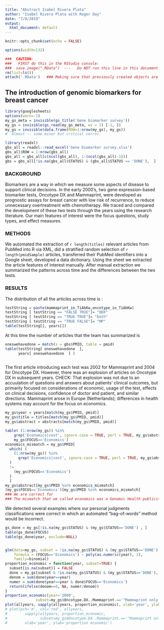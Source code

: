 ```yaml
---
title: "Abstract Isabel Rivera Plata"
author: "Isabel Rivera Plata with Roger Day"
date: "7/8/2019"
output:
  html_document: default
---
```


```r
knitr::opts_chunk$set(echo = FALSE)

options(width=132)
```

```r
###  CAUTION:
###   FIRST do this in the RStudio console:
###  save.image(".RData")  ---   Do NOT run this line in this document!
rm(list=ls())
attach('.RData')   ### Making sure that previously created objects are available.
```

## The introduction of genomic biomarkers for breast cancer

```r
library(googlesheets)
options(warn=-1)
my_gs_meta = invisible(gs_title('Gene biomarker survey'))
my_gs = invisible(gs_read(my_gs_meta, ws = 1) [-1, ])
my_gs = invisible(data.frame(ROW=1:nrow(my_gs), my_gs))
#  Almost -- some minor but critical serror.
```


```r
library(readxl)
gbs_all = readxl::read_excel('Gene biomarker survey.xlsx')
gbs_all$ROW = 1:nrow(gbs_all)
gbs_all = gbs_all[c(ncol(gbs_all), 1:(ncol(gbs_all)-1))]
gbs = gbs_all[!is.na(gbs_all$STATUS) & (gbs_all$STATUS == 'DONE'),  ]
```

### BACKGROUND

Biomarkers are a way in which we measure some aspects of disease to support clinical decisions. In the early 2000's, two gene expression-based biomarker tests, Oncotype DX and Mammaprint, were developed as prognostic assays for breast cancer with low risk of recurrence, to reduce unnecessary overtreatment with chemotherapy. We traced and compared the development of these two tests through the years using the research literature. Our main features of interest were the focus questions, study types, and effect measures. 


### METHODS
We automated the extraction of `r length(titles)` relevant articles from PubMed into R via XML, did a stratified random selection of `r length(pmidSample)` articles, transferred their PubMed identifiers into a Google sheet, developed a data dictionary. Using the sheet we extracted the article features of interest manually. After manual extraction we summarized the patterns across time and the differences between the two tests. 


### RESULTS

The distribution of all the articles across time is :

```r
testString = paste(mammaprint_in_TiAbKw,oncotype_in_TiAbKw)
testString [ testString == "FALSE TRUE"]= "ODX"
testString [ testString == "TRUE TRUE"]= "both"
testString [ testString == "TRUE FALSE"]= "MP"
table(testString[], years[])

```

At this time the number of articles that the team has summarized is 

```r
oneswehavedone = match(x = gbs$PMID, table = pmid) 
table(testString[ oneswehavedone  ],
      years[ oneswehavedone  ] )
  
```

The first article introducing each test was 2002 for Mammaprint and 2004 for Oncotype DX. However, there was an explosion of articles on Oncotype DX in subsequent years. CHECK:  That explosion was not due to an accuulation of questions and answers about patients' clinical outcomes, but primarily focused on considerations of economic, usage of the test, effects on clinical decisions, confidence of doctor and patient, and similar directions. Mammaprint arose in Europe (Netherlands); differences in health systems may account for the focus on economics.
```r
my_gs$year = years[match(my_gs$PMID, pmid)]
my_gs$title = titles[match(my_gs$PMID, pmid)]
my_gs$abstract = abstracts[match(my_gs$PMID, pmid)]

table( (1:nrow(my_gs)) %in% 
    grep('Economics|cost', ignore.case = TRUE, perl = TRUE, my_gs$abstract),
    my_gs$FOCUS=='Economics')
economics_mismatch = my_gs$PMID[
  which( (
    (1:nrow(my_gs)) %in% 
      grep('Economics|cost', ignore.case = TRUE, perl = TRUE, my_gs$abstract)
  )
  !=
    (my_gs$FOCUS=='Economics')
  ) 
  ]
my_gs$abstract[my_gs$PMID %in% economics_mismatch]
(my_gs$FOCUS=='Economics')[my_gs$PMID %in% economics_mismatch]
### We are correct for 
### The mismatch that we called economics was a Genomic Health publicity blurb.

```
We detected several examples where our personal judgments classifications were correct in which an automated "bag-of-words" method would be incorrect.
```r
gs_done = my_gs[!is.na(my_gs$STATUS) & (my_gs$STATUS=='DONE') , ]
table(gs_done$FOCUS)
table(gs_done$year, exclude=NULL)


glm(data=my_gs, subset = !is.na(my_gs$STATUS) & (my_gs$STATUS=='DONE'),
    formula = (FOCUS=='Economics') ~ poly(as.numeric(year), 2),
    family=binomial)
proportion_economic = function(year, subset=TRUE) {
  subset[is.na(subset)] = FALSE
  done = my_gs[subset & !is.na(my_gs$STATUS) & (my_gs$STATUS=='DONE'), ]
  denom = sum(done$year==year)
  numer = sum(done$year==year & done$FOCUS=='Economics')
  return(ifelse(denom==0, NA, numer/denom))
}
proportion_economic(year='2009',
              subset=my_gs$Oncotype.DX..Mammaprint.=='"Mammaprint only (70 genes)"')
plot(allyears, sapply(allyears, proportion_economic), xlab='year', ylab='proportion economic')
# plot(pch='m', col='red', allyears, 
#        sapply(allyears, proportion_economic,
#               subset=my_gs$Oncotype.DX..Mammaprint.=='"Mammaprint only (70 genes)"'), 
#        xlab='year', ylab='proportion economic')
```

